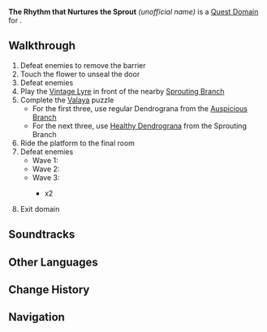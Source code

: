 {{Domain Infobox
|title        = The Rhythm that Nurtures the Sprout
|image        = <!--Domain/Story/Preload.png-->
|type         = Quest
|description  = 
|quest        = The Rhythm that Nurtures the Sprout
|quest_type   = World
|subarea      = 
|area         = Ashavan Realm
|region       = Sumeru
|subregion    = Dharma Forest
|requiredAR   = 
|recLevel     = 
|recElements  = 
|trial        = 
}}
'''The Rhythm that Nurtures the Sprout''' ''(unofficial name)'' is a [[Quest Domain]] for {{Quest|The Rhythm that Nurtures the Sprout}}.

==Walkthrough==
# Defeat enemies to remove the barrier {{Enemy List|Stretchy Anemo Fungus*2;Stretchy Geo Fungus*2;Whirling Pyro Fungus*2}}
# Touch the flower to unseal the door
# Defeat enemies {{Enemy List|Floating Hydro Fungus*2}}
# Play the [[Vintage Lyre]] in front of the nearby [[Sprouting Branch]]
# Complete the [[Valaya]] puzzle
#* For the first three, use regular Dendrograna from the [[Auspicious Branch]]
#* For the next three, use [[Healthy Dendrograna]] from the Sprouting Branch
# Ride the platform to the final room
# Defeat enemies
#* Wave 1: {{Enemy List|Whirling Cryo Fungus*2;Whirling Electro Fungus*2}}
#* Wave 2: {{Enemy List|Whirling Electro Fungus*3; Floating Dendro Fungus*2}}
#* Wave 3: {{Enemy List|Floating Hydro Fungus*2;Whirling Electro Fungus*2}}
#** {{Enemy|Winged Dendroshroom|text=Cast Nightmare}} x2
# Exit domain

<!--
==Chests==
''(To be added.)''
* Common chest ×# (location details)
* Exquisite chest ×# (location details)
* Precious chest ×1 (after completing the domain)

==Completion Rewards==
{{Card|Mora|XXX}}
{{Card|Adventurer's Experience|XXX}}
{{Card|Mystic Enhancement Ore|XXX}}
{{Card|Other Item|XXX}}
-->
==Soundtracks==
{{Soundtracks by Category Table|type=domain}}
<!--
==Gallery==
<gallery>
</gallery>
-->
==Other Languages==
{{Other Languages|The Rhythm that Nurtures the Sprout}}

==Change History==
{{Change History|3.0}}

==Navigation==
{{Domain Navbox|temporary}}